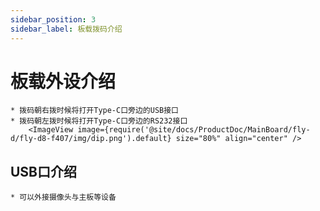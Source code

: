 ```yaml
---
sidebar_position: 3
sidebar_label: 板载拨码介绍
---
```



# 板载外设介绍

    * 拨码朝右拨时候将打开Type-C口旁边的USB接口
    * 拨码朝左拨时候将打开Type-C口旁边的RS232接口
        <ImageView image={require('@site/docs/ProductDoc/MainBoard/fly-d/fly-d8-f407/img/dip.png').default} size="80%" align="center" />

## USB口介绍
    
    * 可以外接摄像头与主板等设备
